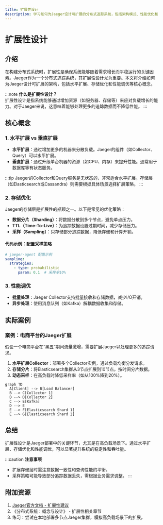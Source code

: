 ```yaml
---
title: 扩展性设计
description: 学习如何为Jaeger设计可扩展的分布式追踪系统，包括架构模式、性能优化和实际案例。
---
```


# 扩展性设计

## 介绍

在构建分布式系统时，扩展性是确保系统能够随着需求增长而平稳运行的关键因素。Jaeger作为一个分布式追踪系统，其扩展性设计尤为重要。本文将介绍如何为Jaeger设计可扩展的架构，包括水平扩展、存储优化和性能调优等核心概念。

:::note
**什么是扩展性设计？**  
扩展性设计是指系统能够通过增加资源（如服务器、存储等）来应对负载增长的能力。对于Jaeger来说，这意味着能够处理更多的追踪数据而不降低性能。
:::

## 核心概念

### 1. 水平扩展 vs 垂直扩展

- **水平扩展**：通过增加更多的机器来分散负载。Jaeger的组件（如Collector、Query）可以水平扩展。
- **垂直扩展**：通过升级单台机器的资源（如CPU、内存）来提升性能。通常用于数据库等有状态服务。

:::tip
Jaeger的Collector和Query服务是无状态的，非常适合水平扩展。存储层（如Elasticsearch或Cassandra）则需要根据具体场景选择扩展策略。
:::

### 2. 存储优化

Jaeger的存储层是扩展性的瓶颈之一。以下是常见的优化策略：

- **数据分片（Sharding）**：将数据分散到多个节点，避免单点压力。
- **TTL（Time-To-Live）**：为追踪数据设置过期时间，减少存储压力。
- **采样（Sampling）**：只存储部分追踪数据，降低存储和计算开销。

#### 代码示例：配置采样策略

```yaml
# jaeger-agent 配置示例
sampling:
  strategies:
    - type: probabilistic
      param: 0.1  # 采样率10%
```

### 3. 性能调优

- **批量处理**：Jaeger Collector支持批量接收和存储数据，减少I/O开销。
- **异步处理**：使用消息队列（如Kafka）解耦数据收集和存储。

## 实际案例

### 案例：电商平台的Jaeger扩展

假设一个电商平台在“黑五”期间流量激增，需要扩展Jaeger以处理更多的追踪请求。

1. **水平扩展Collector**：部署多个Collector实例，通过负载均衡分发请求。
2. **存储分片**：将Elasticsearch集群从3节点扩展到10节点，按时间分片数据。
3. **动态采样**：在高负载时降低采样率（如从100%降到20%）。

```mermaid
graph TD
  A[Client] --> B[Load Balancer]
  B --> C[Collector 1]
  B --> D[Collector 2]
  C --> E[Kafka]
  D --> E
  E --> F[Elasticsearch Shard 1]
  E --> G[Elasticsearch Shard 2]
```

## 总结

扩展性设计是Jaeger部署中的关键环节，尤其是在高负载场景下。通过水平扩展、存储优化和性能调优，可以显著提升系统的稳定性和吞吐量。

:::caution
**注意事项**  
- 扩展存储层时需注意数据一致性和查询性能的平衡。
- 采样策略可能导致部分追踪数据丢失，需根据业务需求调整。
:::

## 附加资源

1. [Jaeger官方文档 - 扩展性建议](https://www.jaegertracing.io/docs/latest/performance-tuning/)
2. 《分布式系统：概念与设计》 - 扩展性相关章节
3. 练习：尝试在本地部署多节点Jaeger集群，模拟高负载场景下的扩展。